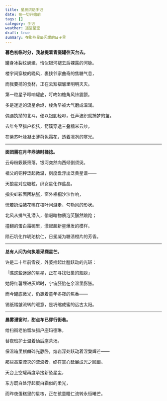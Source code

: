 ```yaml
---
title: 星辰烘焙手记
date: 在一切开始前
tags: []
category: 手记
weather: 遥望星空
draft: true
summary: 在那些星辰闪耀的日子里
---
```


**暮色初临时分，我总提着青瓷罐往天台去。**

罐身冰裂纹蜿蜒，恰似银河褪去后裸露的河脉。

楼宇间穿梭的晚风，裹挟邻家曲奇的焦糖气息，

而我要捕的食材，正在云絮褶皱里明明灭灭。

第一粒星子叩响罐底，叮咚如檐角风铃震颤。

多是迷途的流星余烬，棱角早被大气磨成温润。

偶遇执拗的北斗，便以银匙轻叩，任声波织就捕梦的茧。

去年冬至猎户松弦，箭簇穿透三叠糯米云纱，

在紫苏叶脉凝出薄荷色霜花，透着凛冽的寒光。

---

**面团需在月华鼎沸时揉捻。**

云母粉簌簌筛落，银河突然向西倾倒须臾。

祖父的铜秤泛起微温，刻度盘浮出泛黄星谱——

天狼星对应糖粒，织女星化作盐晶。

指尖虹彩面团粘腻，窗外梧桐沙沙作响，

恍若奶油裱花嘴在枝叶间游走，勾勒风的形状。

北风从排气孔潜入，偷啜暗物质泡芙醺然踉跄；

撞翻的蛋白霜碗里，漾起超新星爆发的模样。

陨石坑化作琥珀桃仁，日冕凝为糖渍橙片的芳香。

---

**总有人问为何执着采撷星芒。**

许是二十年前雪夜，外婆拾起灶膛跃动的光斑：

「瞧这些迷途的星星，正在寻找归巢的翅膀」

她将红薯埋进灰烬时，宇宙胚胎在余温里膨胀。

而今罐底微光，仍裹着童年冬夜的焦香——

锡纸褶皱流转的暖意，是坍缩成蜜的远古太阳。

---

**晨雾漫窗时，甜点车已穿行街巷。**

给扫街老伯留块猎户座玛德琳，

替夜班护士温着仙后座茶汤。

保温箱里麒麟碎光静卧，熔岩深处跃动着涅槃辉芒——

那些高空湮灭的流浪者，终在掌心延展成光之回廊。

天台上空罐再度承接新坠星尘，

东方既白处浮起蛋白霜似的柔光，

而昨夜蛋糕里的星核，正在孩童瞳仁流转永恒曦芒。
